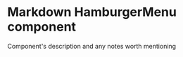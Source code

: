 

<Meta
  title="Newskit/HamburgerMenu"
  component={HamburgerMenu}
/>

# Markdown HamburgerMenu component

Component's description and any notes worth mentioning

<Canvas>
  <Story name="HamburgerMenu">
      <HamburgerMenu />
  </Story>
</Canvas>

